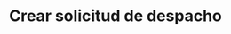 ---
title: "Crear solicitud de despacho"
description: "Usa este metodo para crear una solicitud de despacho"
openapi: "Post /createDelivery"
---